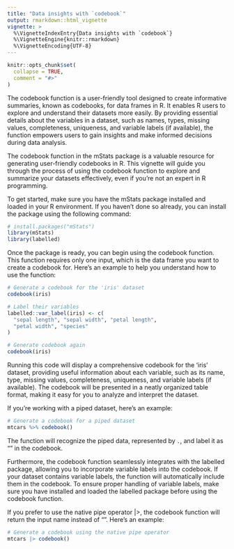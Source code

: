 ```yaml
---
title: "Data insights with `codebook`"
output: rmarkdown::html_vignette
vignette: >
  %\VignetteIndexEntry{Data insights with `codebook`}
  %\VignetteEngine{knitr::rmarkdown}
  %\VignetteEncoding{UTF-8}
---
```


```r
knitr::opts_chunk$set(
  collapse = TRUE,
  comment = "#>"
)
```

The codebook function is a user-friendly tool designed to create informative summaries, known as codebooks, for data frames in R. It enables R users to explore and understand their datasets more easily. By providing essential details about the variables in a dataset, such as names, types, missing values, completeness, uniqueness, and variable labels (if available), the function empowers users to gain insights and make informed decisions during data analysis.

The codebook function in the mStats package is a valuable resource for generating user-friendly codebooks in R. This vignette will guide you through the process of using the codebook function to explore and summarize your datasets effectively, even if you're not an expert in R programming.

To get started, make sure you have the mStats package installed and loaded in your R environment. If you haven't done so already, you can install the package using the following command:

```r
# install.packages("mStats")
library(mStats)
library(labelled)
```

Once the package is ready, you can begin using the codebook function. This function requires only one input, which is the data frame you want to create a codebook for. Here's an example to help you understand how to use the function:

```r
# Generate a codebook for the 'iris' dataset
codebook(iris)

# Label their variables
labelled::var_label(iris) <- c(
  "sepal length", "sepal width", "petal length",
  "petal width", "species"
)

# Generate codebook again
codebook(iris)
```

Running this code will display a comprehensive codebook for the 'iris' dataset, providing useful information about each variable, such as its name, type, missing values, completeness, uniqueness, and variable labels (if available). The codebook will be presented in a neatly organized table format, making it easy for you to analyze and interpret the dataset.

If you're working with a piped dataset, here's an example:

```r
# Generate a codebook for a piped dataset
mtcars %>% codebook()
```
The function will recognize the piped data, represented by `.`, and label it as "<Piped Data>" in the codebook.

Furthermore, the codebook function seamlessly integrates with the labelled package, allowing you to incorporate variable labels into the codebook. If your dataset contains variable labels, the function will automatically include them in the codebook. To ensure proper handling of variable labels, make sure you have installed and loaded the labelled package before using the codebook function.

If you prefer to use the native pipe operator |>, the codebook function will return the input name instead of "<Piped Data>". Here's an example:

```r
# Generate a codebook using the native pipe operator
mtcars |> codebook()
```

